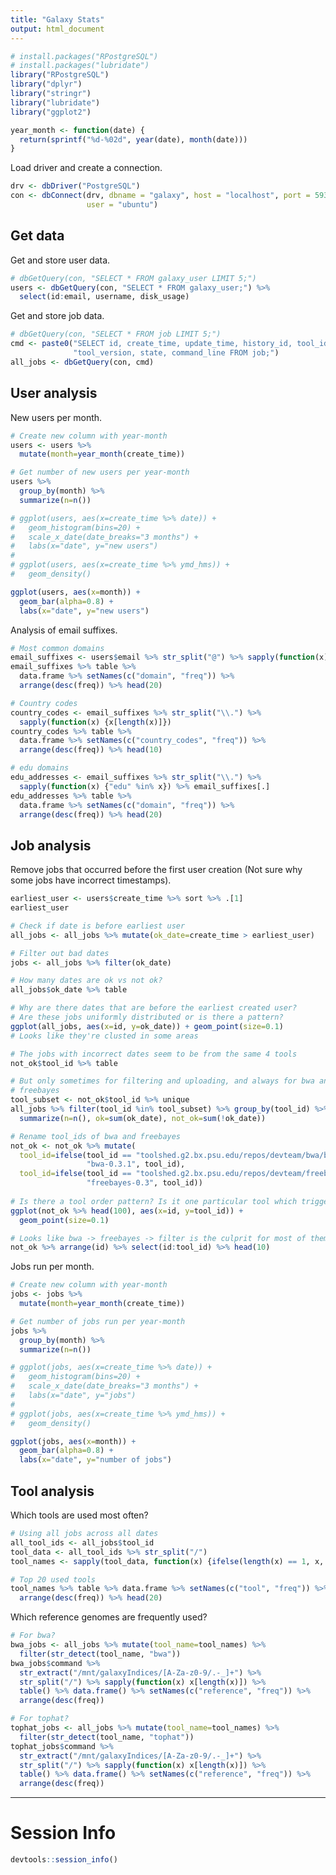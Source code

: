 ```yaml
---
title: "Galaxy Stats"
output: html_document
---
```


```r
# install.packages("RPostgreSQL")
# install.packages("lubridate")
library("RPostgreSQL")
library("dplyr")
library("stringr")
library("lubridate")
library("ggplot2")
```

```r
year_month <- function(date) {
  return(sprintf("%d-%02d", year(date), month(date)))
}
```

Load driver and create a connection.

```r
drv <- dbDriver("PostgreSQL")
con <- dbConnect(drv, dbname = "galaxy", host = "localhost", port = 5930,
                 user = "ubuntu")
````

## Get data

Get and store user data.

```r
# dbGetQuery(con, "SELECT * FROM galaxy_user LIMIT 5;")
users <- dbGetQuery(con, "SELECT * FROM galaxy_user;") %>% 
  select(id:email, username, disk_usage)
```

Get and store job data.

```r
# dbGetQuery(con, "SELECT * FROM job LIMIT 5;")
cmd <- paste0("SELECT id, create_time, update_time, history_id, tool_id, ",
              "tool_version, state, command_line FROM job;")
all_jobs <- dbGetQuery(con, cmd)
```

## User analysis

New users per month.

```r
# Create new column with year-month
users <- users %>% 
  mutate(month=year_month(create_time))

# Get number of new users per year-month
users %>%
  group_by(month) %>% 
  summarize(n=n())
```

```r
# ggplot(users, aes(x=create_time %>% date)) +
#   geom_histogram(bins=20) +
#   scale_x_date(date_breaks="3 months") +
#   labs(x="date", y="new users")
# 
# ggplot(users, aes(x=create_time %>% ymd_hms)) +
#   geom_density()
```

```r
ggplot(users, aes(x=month)) + 
  geom_bar(alpha=0.8) +
  labs(x="date", y="new users")
```

Analysis of email suffixes.

```r
# Most common domains
email_suffixes <- users$email %>% str_split("@") %>% sapply(function(x) x[2])
email_suffixes %>% table %>% 
  data.frame %>% setNames(c("domain", "freq")) %>%
  arrange(desc(freq)) %>% head(20)
```

```r
# Country codes
country_codes <- email_suffixes %>% str_split("\\.") %>% 
  sapply(function(x) {x[length(x)]})
country_codes %>% table %>% 
  data.frame %>% setNames(c("country_codes", "freq")) %>%
  arrange(desc(freq)) %>% head(10)
```

```r
# edu domains
edu_addresses <- email_suffixes %>% str_split("\\.") %>% 
  sapply(function(x) {"edu" %in% x}) %>% email_suffixes[.]
edu_addresses %>% table %>% 
  data.frame %>% setNames(c("domain", "freq")) %>%
  arrange(desc(freq)) %>% head(20)
```

## Job analysis

Remove jobs that occurred before the first user creation (Not sure why some jobs have incorrect timestamps).

```r
earliest_user <- users$create_time %>% sort %>% .[1]
earliest_user
```

```r
# Check if date is before earliest user
all_jobs <- all_jobs %>% mutate(ok_date=create_time > earliest_user)

# Filter out bad dates
jobs <- all_jobs %>% filter(ok_date)

# How many dates are ok vs not ok?
all_jobs$ok_date %>% table
```

```r
# Why are there dates that are before the earliest created user?
# Are these jobs uniformly distributed or is there a pattern?
ggplot(all_jobs, aes(x=id, y=ok_date)) + geom_point(size=0.1)
# Looks like they're clusted in some areas

# The jobs with incorrect dates seem to be from the same 4 tools
not_ok$tool_id %>% table

# But only sometimes for filtering and uploading, and always for bwa and
# freebayes
tool_subset <- not_ok$tool_id %>% unique
all_jobs %>% filter(tool_id %in% tool_subset) %>% group_by(tool_id) %>%
  summarize(n=n(), ok=sum(ok_date), not_ok=sum(!ok_date))

# Rename tool_ids of bwa and freebayes
not_ok <- not_ok %>% mutate(
  tool_id=ifelse(tool_id == "toolshed.g2.bx.psu.edu/repos/devteam/bwa/bwa/0.3.1",
                 "bwa-0.3.1", tool_id),
  tool_id=ifelse(tool_id == "toolshed.g2.bx.psu.edu/repos/devteam/freebayes/freebayes/0.3",
                 "freebayes-0.3", tool_id))
  
# Is there a tool order pattern? Is it one particular tool which triggers it?
ggplot(not_ok %>% head(100), aes(x=id, y=tool_id)) +
  geom_point(size=0.1)

# Looks like bwa -> freebayes -> filter is the culprit for most of them
not_ok %>% arrange(id) %>% select(id:tool_id) %>% head(10)
```

Jobs run per month.

```r
# Create new column with year-month
jobs <- jobs %>% 
  mutate(month=year_month(create_time))

# Get number of jobs run per year-month
jobs %>%
  group_by(month) %>% 
  summarize(n=n())
```

```r
# ggplot(jobs, aes(x=create_time %>% date)) +
#   geom_histogram(bins=20) +
#   scale_x_date(date_breaks="3 months") +
#   labs(x="date", y="jobs")
# 
# ggplot(jobs, aes(x=create_time %>% ymd_hms)) +
#   geom_density()
```

```r
ggplot(jobs, aes(x=month)) + 
  geom_bar(alpha=0.8) +
  labs(x="date", y="number of jobs")
```

## Tool analysis

Which tools are used most often?

```r
# Using all jobs across all dates
all_tool_ids <- all_jobs$tool_id
tool_data <- all_tool_ids %>% str_split("/")
tool_names <- sapply(tool_data, function(x) {ifelse(length(x) == 1, x, x[5])})

# Top 20 used tools
tool_names %>% table %>% data.frame %>% setNames(c("tool", "freq")) %>%
  arrange(desc(freq)) %>% head(20)
```

Which reference genomes are frequently used?
```r
# For bwa?
bwa_jobs <- all_jobs %>% mutate(tool_name=tool_names) %>% 
  filter(str_detect(tool_name, "bwa"))
bwa_jobs$command %>% 
  str_extract("/mnt/galaxyIndices/[A-Za-z0-9/.-_]+") %>%
  str_split("/") %>% sapply(function(x) x[length(x)]) %>%
  table() %>% data.frame() %>% setNames(c("reference", "freq")) %>%
  arrange(desc(freq))

# For tophat?
tophat_jobs <- all_jobs %>% mutate(tool_name=tool_names) %>% 
  filter(str_detect(tool_name, "tophat"))
tophat_jobs$command %>% 
  str_extract("/mnt/galaxyIndices/[A-Za-z0-9/.-_]+") %>%
  str_split("/") %>% sapply(function(x) x[length(x)]) %>%
  table() %>% data.frame() %>% setNames(c("reference", "freq")) %>%
  arrange(desc(freq))
```

-----

# Session Info

```r
devtools::session_info()
```

